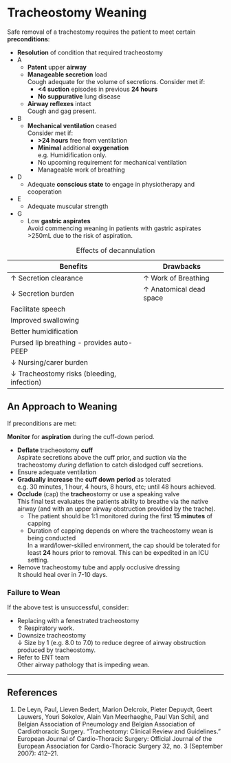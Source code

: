 # Tracheostomy Weaning

Safe removal of a trachestomy requires the patient to meet certain **preconditions**:

* **Resolution** of condition that required tracheostomy
* A
	* **Patent** upper **airway**
	* **Manageable secretion** load\
	Cough adequate for the volume of secretions. Consider met if:
		* **<4 suction** episodes in previous **24 hours**
		* **No suppurative** lung disease
	* **Airway reflexes** intact\
	Cough and gag present.
* B
	* **Mechanical ventilation** ceased\
	Consider met if:
		* **>24 hours** free from ventilation
		* **Minimal** additional **oxygenation**\
		e.g. Humidification only.
		* No upcoming requirement for mechanical ventilation
		* Manageable work of breathing
* D
	* Adequate **conscious state** to engage in physiotherapy and cooperation
* E
	* Adequate muscular strength
* G
	* Low **gastric aspirates**\
	Avoid commencing weaning in patients with gastric aspirates >250mL due to the risk of aspiration.

:::column-margin

| Benefits                                   | Drawbacks               |
| --                                         | --                      |
| ↑ Secretion clearance                      | ↑ Work of Breathing     |
| ↓ Secretion burden                         | ↑ Anatomical dead space |
| Facilitate speech                          |                         |
| Improved swallowing                        |                         |
| Better humidification                      |                         |
| Pursed lip breathing - provides auto-PEEP  |                         |
| ↓ Nursing/carer burden                     |                         |
| ↓ Tracheostomy risks (bleeding, infection) |                         |

: Effects of decannulation

:::


## An Approach to Weaning

If preconditions are met:

:::column-margin
**Monitor** for **aspiration** during the cuff-down period.
::: 

* **Deflate** tracheostomy **cuff**\
Aspirate secretions above the cuff prior, and suction via the tracheostomy *during* deflation to catch dislodged cuff secretions.
* Ensure adequate ventilation
* **Gradually** **increase** the **cuff down** **period** as tolerated\
e.g. 30 minutes, 1 hour, 4 hours, 8 hours, etc; until 48 hours achieved.
* **Occlude** (cap) the **trache**ostomy or use a speaking valve\
This final test evaluates the patients ability to breathe via the native airway (and with an upper airway obstruction provided by the trache).
	* The patient should be 1:1 monitored during the first **15 minutes** of capping
	* Duration of capping depends on where the tracheostomy wean is being conducted\
	In a ward/lower-skilled environment, the cap should be tolerated for least **24** hours prior to removal. This can be expedited in an ICU setting.
* Remove tracheostomy tube and apply occlusive dressing\
It should heal over in 7-10 days.


### Failure to Wean

If the above test is unsuccessful, consider:

* Replacing with a fenestrated tracheostomy\
↑ Respiratory work.
* Downsize tracheostomy\
↓ Size by 1 (e.g. 8.0 to 7.0) to reduce degree of airway obstruction produced by tracheostomy.
* Refer to ENT team\
Other airway pathology that is impeding wean. 

---

## References

1. De Leyn, Paul, Lieven Bedert, Marion Delcroix, Pieter Depuydt, Geert Lauwers, Youri Sokolov, Alain Van Meerhaeghe, Paul Van Schil, and Belgian Association of Pneumology and Belgian Association of Cardiothoracic Surgery. “Tracheotomy: Clinical Review and Guidelines.” European Journal of Cardio-Thoracic Surgery: Official Journal of the European Association for Cardio-Thoracic Surgery 32, no. 3 (September 2007): 412–21. [](https://doi.org/10.1016/j.ejcts.2007.05.018)

